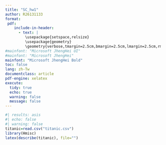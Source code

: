 ---
title: "SC_hw1"
author: R26131133
format:
 pdf:
    include-in-header:
      - text: |
         \usepackage{setspace,relsize}
         \usepackage{geometry}
         \geometry{verbose,tmargin=2.5cm,bmargin=2.5cm,lmargin=2.5cm,rmargin=2.5cm}
#mainfont: "Microsoft JhengHei UI"
#mainfont: "Microsoft JhengHei"
mainfont: "Microsoft JhengHei Bold"
toc: false
lang: zh-Tw
documentclass: article
pdf-engine: xelatex
execute:
  tidy: true
  echo: true
  warning: false
  message: false
---


```{r}
#| results: asis
#| echo: false
#| warning: false
titanic=read.csv("titanic.csv")
library(Hmisc)
latex(describe(titanic), file="")
```



